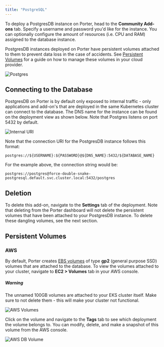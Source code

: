 ```yaml
---
title: "PostgreSQL"
---
```


To deploy a PostgresDB instance on Porter, head to the **Community Add-ons** tab. Specify a username and password you'd like for the instance. You can optionally configure the amount of resources (i.e. CPU and RAM) assigned to the database instance.

PostgresDB instances deployed on Porter have persistent volumes attached to them to prevent data loss in the case of accidents. See [Persistent Volumes](#persistent-volumes) for a guide on how to manage these volumes in your cloud provider.

![Postgres](https://imagedelivery.net/l4LYM_vOYKe7O1NCT_Nc_g/2099d114-b6fb-441b-f1da-dc5d0fb1ab00/large "Screen Shot 2021-03-18 at 2.48.50 PM.png")

## Connecting to the Database[](#connecting-to-the-database "Direct link to heading")

PostgresDB on Porter is by default only exposed to internal traffic - only applications and add-on's that are deployed in the same Kubernetes cluster can connect to the database. The DNS name for the instance can be found on the deployment view as shown below. Note that Postgres listens on port 5432 by default.

![Internal URI](https://imagedelivery.net/l4LYM_vOYKe7O1NCT_Nc_g/dd8af8da-94cb-4b0c-56ed-78136f0e3800/large "Screen Shot 2021-03-18 at 2.58.57 PM.png")

Note that the connection URI for the PostgresDB instance follows this format:

```
postgres://${USERNAME}:${PASSWORD}@${DNS_NAME}:5432/${DATABASE_NAME}

```

For the example above, the connection string would be:

```
postgres://postgres@force-double-snake-postgresql.default.svc.cluster.local:5432/postgres

```

## Deletion[](#deletion "Direct link to heading")

To delete this add-on, navigate to the **Settings** tab of the deployment. Note that deleting from the Porter dashboard will not delete the persistent volumes that have been attached to your PostgresDB instance. To delete these dangling volumes, see the next section.

## Persistent Volumes[](#persistent-volumes "Direct link to heading")

### AWS[](#aws "Direct link to heading")

By default, Porter creates [EBS volumes](https://docs.aws.amazon.com/AWSEC2/latest/UserGuide/ebs-volumes.html) of type **gp2** (general purpose SSD) volumes that are attached to the database. To view the volumes attached to your cluster, navigate to **EC2 > Volumes** tab in your AWS console.

##### Warning

The unnamed 100GB volumes are attached to your EKS cluster itself. Make sure to not delete them - this will make your cluster not functional.

![AWS Volumes](https://imagedelivery.net/l4LYM_vOYKe7O1NCT_Nc_g/797a5967-5526-4fa4-0582-ab9943ac3b00/large "Screen Shot 2021-03-18 at 3.11.11 PM.png")

Click on the volume and navigate to the **Tags** tab to see which deployment the volume belongs to. You can modify, delete, and make a snapshot of this volume from the AWS console.

![AWS DB Volume](https://imagedelivery.net/l4LYM_vOYKe7O1NCT_Nc_g/d140682c-21d3-4cff-11da-e3efe2a39d00/large "Screen Shot 2021-03-18 at 3.17.19 PM.png")